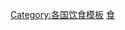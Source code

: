 {{Navbox
|name = 泰國飲食
|title = [[泰國飲食]]
|state   = {{{state|autocollapse}}}
|listclass = hlist

|group1 = 個人餐
|list1 = 
* {{Link-en|美式炒飯|American fried rice}}
* [[金麵]]
* {{Link-en|泰式雞肉炒粿條|Kuai tiao khua kai|雞肉炒粿條}}
* {{Link-en|泰式脆麵|Mi krop|脆麵}}
* {{Link-en|撣族湯麵|Nam ngiao}}
* [[泰式炒金邊粉]]
* [[泰式炒寬粉|炒寬粉]]
* {{Link-en|呵叻炒细粉|Phat mi Khorat}}
* [[泰式炒河|炒河]]
* {{Link-en|辣那|Rat na}}
* [[泰式炒飯|炒飯]]（含[[打拋豬]]）
* {{le|船麵|Boat noodles}}
|group2 = 合菜
|list2 = 
* [[綠咖哩]]
* {{Link-en|黃咖哩|Yellow curry}}
* {{Link-en|紅咖哩|Red curry}}
* [[瑪莎曼咖哩|瑪莎曼咖喱]]
* {{Link-en|魚荷|Amok (dish)}}
* {{Link-en|大花田菁咖哩|Kaeng khae}}
* {{Link-en|叢林咖哩|Kaeng pa}}
* {{Link-en|酸咖哩|Kaeng som}}
* {{Link-en|魚內臟咖哩|Kaeng tai pla}}
* {{Link-en|泰式蛋包|Khai yat sai|蛋包}}
* {{Link-en|辣椒炒肉|Nuea phat phrik}}
* {{Link-en|帕能咖哩|Phanaeng curry}}
* {{Link-en|薑炒肉|Phat khing}}
* {{Link-en|薑炒辣肉|Phat phrik khing}}
* {{Link-en|椰汁雞湯|Tom kha kai}}
* [[泰式酸辣湯]]
* {{Link-en|炒蛋沙拉|Yam khai dao}}


|group3 = [[依善地區]]料理
|list3 = 

* {{Link-en|泰式烤雞|Kai yang|烤雞}}
* [[生肉沙拉]]
* [[肉末沙拉]]
* {{Link-en|瀑布沙拉|Nam tok (food)}}
* {{Link-en|依善香腸|Sai krok Isan}}
* [[青木瓜沙拉]]
* {{Link-en|酸肉沙拉|Yam naem}}

|group4 = 點心
|list4 = 

* {{Link-en|冰水飯|Khao chae}}
* [[咖喱角]]
* {{Link-en|大哥花生豆|Koh-Kae}}
* {{Link-en|泰國鹹酥餅|Krop khem|鹹酥餅}}
* {{Link-en|蜜延堪|Miang kham}}
* {{Link-en|泰式珍珠丸子|Sakhu sai mu|珍珠丸子}}
* [[芒果糯米飯]]
<!--
* {{Link-en||Siopao|Salapao}}
* {{Link-en||Satay}}
-->
|group5 = 甜點
|list5 =
* {{Link-en|泰國九大吉利甜點|Nine auspicious Thai desserts|九大吉利甜點}}
* {{Link-en|金絲線|Fios de ovos}}
<!--
* {{Link-en||Khanom bueang}}
* {{Link-en||Khanom thuai}}
-->
* {{Link-en|泰式千層糕|Khanom chan|千層糕}}
<!--
* {{Link-en||Khanom khrok}}
* {{Link-en||Khanom phing}}
* {{Link-en||Khanom sane chan}}
-->
* {{Link-en|泰國竹香飯|Kralan|竹香飯}}
* {{Link-en|泰國蒸飯|Khao tom|蒸飯}}
* [[泰國捲]]
<!--
* {{Link-en||Kluai buat chi}}
* {{Link-en||Cendol|Lot chong}}
* {{Link-en||Namkhaeng sai}}
* {{Link-en||Namtan pan}}
* {{Link-en||Coconut custard|Sangkhaya fak thong}}
* {{Link-en||Thapthim krop}}
* {{Link-en||Thong yip}}
* {{Link-en||Thong yot}}
-->
|group6 = 其他食品
|list6 = 

* [[魚露]]
* {{Link-en|泰國香米|Jasmine rice|香米}}
* {{Link-en|泰式米線|Khanom chin|米線}}
* [[泰國酸肉|酸肉]]
* {{Link-en|泰式沾醬|Nam chim|沾醬}}
* {{Link-en|泰式辣椒醬|Nam phrik|辣椒醬}}
<!--
* {{Link-en||Padaek}}
* {{Link-en||Youtiao|Pathongko}}
* {{Link-en||Thai pepper|Phrik khi nu}}
* {{Link-en||Pla ra}}
* {{Link-en||Sai ua}}
* {{Link-en||Sriracha sauce}}
-->
* [[泰式火鍋]]
* [[泰式寿喜]]
* [[泰式咖哩]]
* {{Link-en|泰式果雕|Thai fruit carving|果雕}}
* {{Link-en|泰式沙拉|Thai salads|沙拉}}

|group7 = 飲料
|list7 = 
* [[紅牛能量飲料]]
* {{Link-en|湄公河威士忌|Mekhong whiskey}}
* {{Link-en|烏涼|Oliang}}
* {{Link-en|雙獅朗姆酒|Sang Som}}
* {{Link-en|泰國糯米酒|Sato (rice wine)|糯米酒}}
* {{Link-en|泰國啤酒|Beer in Thailand|啤酒}}
* [[泰式奶茶]]

|group8 = 相關條目
|list8 = 
* {{Link-en|泰國菜列表|List of Thai dishes}}
* {{Link-en|泰國食材列表|List of Thai ingredients}}
* {{Link-en|泰國餐廳列表|List of Thai restaurants}}

}}<noinclude>
[[Category:各国饮食模板]]
[[Category:泰國模板|食]]
{{documentation}}
</noinclude>